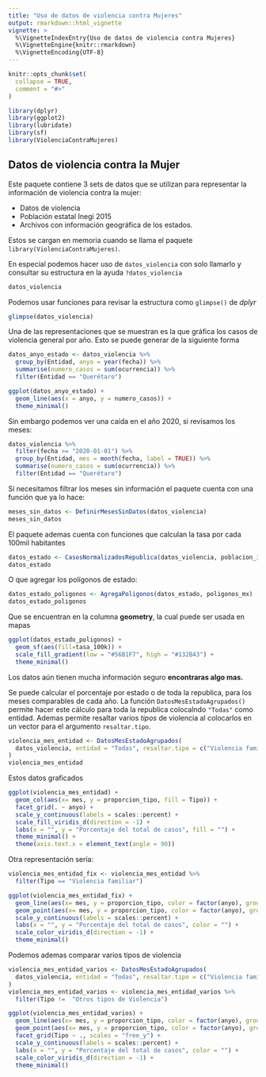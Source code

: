 ```yaml
---
title: "Uso de datos de violencia contra Mujeres"
output: rmarkdown::html_vignette
vignette: >
  %\VignetteIndexEntry{Uso de datos de violencia contra Mujeres}
  %\VignetteEngine{knitr::rmarkdown}
  %\VignetteEncoding{UTF-8}
---
```


```r
knitr::opts_chunk$set(
  collapse = TRUE,
  comment = "#>"
)
```

```r
library(dplyr)
library(ggplot2)
library(lubridate)
library(sf)
library(ViolenciaContraMujeres)
```

## Datos de violencia contra la Mujer

Este paquete contiene 3 sets de datos que se utilizan para representar la información de violencia contra la mujer:

- Datos de violencia
- Población estatal Inegi 2015
- Archivos con información geográfica de los estados.

Estos se cargan en memoria cuando se llama el paquete `library(ViolenciaContraMujeres)`.

En especial podemos hacer uso de `datos_violencia` con solo llamarlo y consultar su estructura en la ayuda `?datos_violencia`

```r
datos_violencia
```

Podemos usar funciones para revisar la estructura como `glimpse()` de *dplyr*

```r
glimpse(datos_violencia)
```

Una de las representaciones que se muestran es la que gráfica los casos de violencia general por año. 
Esto se puede generar de la siguiente forma

```r

datos_anyo_estado <- datos_violencia %>% 
  group_by(Entidad, anyo = year(fecha)) %>% 
  summarise(numero_casos = sum(ocurrencia)) %>% 
  filter(Entidad == "Querétaro")

ggplot(datos_anyo_estado) +
  geom_line(aes(x = anyo, y = numero_casos)) +
  theme_minimal()
```

Sin embargo podemos ver una caída en el año 2020, si revisamos los meses:

```r
datos_violencia %>% 
  filter(fecha >= "2020-01-01") %>% 
  group_by(Entidad, mes = month(fecha, label = TRUE)) %>% 
  summarise(numero_casos = sum(ocurrencia)) %>% 
  filter(Entidad == "Querétaro")
```

Sí necesitamos filtrar los meses sin información el paquete cuenta con una función que ya lo hace:

```r
meses_sin_datos <- DefinirMesesSinDatos(datos_violencia)
meses_sin_datos
```

El paquete ademas cuenta con funciones que calculan la tasa por cada 100mil habitantes

```r
datos_estado <- CasosNormalizadosRepublica(datos_violencia, poblacion_inegi_2015)
datos_estado
```

O que agregar los polígonos de estado:

```r
datos_estado_poligonos <- AgregaPoligonos(datos_estado, poligonos_mx)
datos_estado_poligonos
```

Que se encuentran en la columna **geometry**, la cual puede ser usada en mapas

```r
ggplot(datos_estado_poligonos) +
  geom_sf(aes(fill=tasa_100k)) +
  scale_fill_gradient(low = "#56B1F7", high = "#132B43") +
  theme_minimal()
```

Los datos aún tienen mucha información seguro **encontraras algo mas.**

Se puede calcular el porcentaje por estado o de toda la republica, para los meses comparables de cada año. La función 
`DatosMesEstadoAgrupados()` permite hacer este cálculo para toda la republica colocalndo `"Todas"` como entidad.
Ademas permite resaltar varios *tipos* de violencia al colocarlos en un vector para el argumento `resaltar.tipo`.

```r
violencia_mes_entidad <- DatosMesEstadoAgrupados(
  datos_violencia, entidad = "Todas", resaltar.tipo = c("Violencia familiar")
)
violencia_mes_entidad
```

Estos datos graficados 

```r
ggplot(violencia_mes_entidad) +
  geom_col(aes(x= mes, y = proporcion_tipo, fill = Tipo)) +
  facet_grid(. ~ anyo) +
  scale_y_continuous(labels = scales::percent) +
  scale_fill_viridis_d(direction = -1) +
  labs(x = "", y = "Porcentaje del total de casos", fill = "") +
  theme_minimal() +
  theme(axis.text.x = element_text(angle = 90))
```

Otra representación sería:

```r
violencia_mes_entidad_fix <- violencia_mes_entidad %>% 
  filter(Tipo == "Violencia familiar")

ggplot(violencia_mes_entidad_fix) +
  geom_line(aes(x= mes, y = proporcion_tipo, color = factor(anyo), group = factor(anyo))) +
  geom_point(aes(x= mes, y = proporcion_tipo, color = factor(anyo), group = factor(anyo))) +
  scale_y_continuous(labels = scales::percent) +
  labs(x = "", y = "Porcentaje del total de casos", color = "") +
  scale_color_viridis_d(direction = -1) +
  theme_minimal()
```

Podemos ademas comparar varios tipos de violencia

```r
violencia_mes_entidad_varios <- DatosMesEstadoAgrupados(
  datos_violencia, entidad = "Todas", resaltar.tipo = c("Violencia familiar", "Abuso sexual")
)
violencia_mes_entidad_varios <- violencia_mes_entidad_varios %>% 
  filter(Tipo !=  "Otros tipos de Violencia")

ggplot(violencia_mes_entidad_varios) +
  geom_line(aes(x= mes, y = proporcion_tipo, color = factor(anyo), group = factor(anyo))) +
  geom_point(aes(x= mes, y = proporcion_tipo, color = factor(anyo), group = factor(anyo))) +
  facet_grid(Tipo ~ ., scales = "free_y") +
  scale_y_continuous(labels = scales::percent) +
  labs(x = "", y = "Porcentaje del total de casos", color = "") +
  scale_color_viridis_d(direction = -1) +
  theme_minimal()
```

